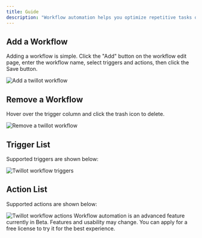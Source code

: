 ```yaml
---
title: Guide
description: "Workflow automation helps you optimize repetitive tasks on X/Twitter, increase content exposure, and boost your influence."
---
```


## Add a Workflow

Adding a workflow is simple. Click the "Add" button on the workflow edit page, enter the workflow name, select triggers and actions, then click the Save button.

<img src="/images/add-workflow.png" alt="Add a twillot workflow" />

## Remove a Workflow

Hover over the trigger column and click the trash icon to delete.

<img src="/images/remove-workflow.png" alt="Remove a twillot workflow" />

## Trigger List

Supported triggers are shown below:

<img src="/images/triggers.png" alt="Twillot workflow triggers" />

## Action List

Supported actions are shown below:

<img src="/images/actions.png" alt="Twillot workflow actions" />

<Warning>
  Workflow automation is an advanced feature currently in Beta. Features and
  usability may change. You can apply for a free license to try it for the best
  experience.
</Warning>
